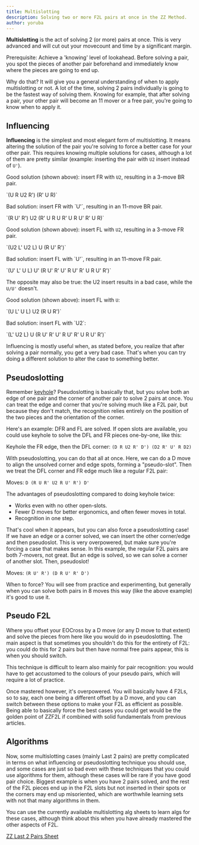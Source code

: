 ```yaml
---
title: Multislotting
description: Solving two or more F2L pairs at once in the ZZ Method.
author: yoruba
---
```



**Multislotting** is the act of solving 2 (or more) pairs at once. This is very advanced and will cut out your movecount and time by a significant margin.

Prerequisite: Achieve a 'knowing' level of lookahead. Before solving a pair, you spot the pieces of another pair beforehand and immediately know where the pieces are going to end up.

Why do that? It will give you a general understanding of when to apply multislotting or not. A lot of the time, solving 2 pairs individually is going to be the fastest way of solving them. Knowing for example, that after solving a pair, your other pair will become an 11 mover or a free pair, you're going to know when to apply it.

## Influencing

**Influencing** is the simplest and most elegant form of multislotting. It means altering the solution of the pair you're solving to force a better case for your other pair. This requires knowing multiple solutions for cases, although a lot of them are pretty similar (example: inserting the pair with `U2` insert instead of `U'`).

<TwistyPlayer
  experimentalSetupAlg="z2 R' U' R2 U2 R' U'"
  alg="U R U2 R' R' U R"
  background="none"
  experimentalStickeringMaskOrbits="EDGES:DDDDIIIII-I-,CORNERS:II--IIII,CENTERS:DDDDDD"
  tempoScale="1.5"
/>
<span>
  Good solution (shown above): insert FR with `U2`, resulting in a 3-move BR
  pair.
</span>
<p>`(U R U2 R') (R' U R)`</p>
<span>Bad solution: insert FR with `U'`, resulting in an 11-move BR pair.</span>
<p>`(R U' R') U2 (R' U R U R' U R U' R' U R)`</p>

<TwistyPlayer
  experimentalSetupAlg="z2 R U R' U' L' U2 L U2"
  alg="U2 L' U2 L U R U' R'"
  background="none"
  experimentalStickeringMaskOrbits="EDGES:DDDDIIII--DD,CORNERS:-DD-IIII,CENTERS:DDDDDD"
  tempoScale="1.5"
/>
<span>
  Good solution (shown above): insert FL with `U2`, resulting in a 3-move FR
  pair.
</span>
<p>`(U2 L' U2 L) U (R U' R')`</p>
<span>Bad solution: insert FL with `U'`, resulting in an 11-move FR pair.</span>
<p>`(U' L' U L) U' (R U' R' U' R U' R' U R U' R')`</p>

The opposite may also be true: the U2 insert results in a bad case, while the `U/U'`
doesn't.

<TwistyPlayer
  experimentalSetupAlg="z2 R U' R' U2 L' U' L U'"
  alg="U L' U L U2 R U R'"
  background="none"
  experimentalStickeringMaskOrbits="EDGES:DDDDIIII--DD,CORNERS:-DD-IIII,CENTERS:DDDDDD"
  tempoScale="1.5"
/>
<span>Good solution (shown above): insert FL with `U`:</span>
<p>`(U L' U L) U2 (R U R')`</p>
<span>Bad solution: insert FL with `U2`:</span>
<p>`(L' U2 L) U (R U' R' U' R U' R' U R U' R')`</p>

Influencing is mostly useful when, as stated before, you realize that after solving a pair normally, you get a very bad case. That's when you can try doing a different solution to alter the case to something better.

## Pseudoslotting

Remember [keyhole](/improvement-guide/zzf2l/pair-solutions#edge-keyhole)? Pseudoslotting is basically that, but you solve both an edge of one pair and the corner of another pair to solve 2 pairs at once. You can treat the edge and corner that you're solving much like a F2L pair, but because they don't match, the recognition relies entirely on the position of the two pieces and the orientation of the corner.

Here's an example: DFR and FL are solved. If open slots are available, you could use keyhole to solve the DFL and FR pieces one-by-one, like this:

<TwistyPlayer
  experimentalSetupAlg="z2"
  alg="D R U2 R' D' D2 R' U' R D2"
  experimentalSetupAnchor="end"
  background="none"
  experimentalStickeringMaskOrbits="EDGES:DDDDIIIID-DI,CORNERS:-DIDIIII,CENTERS:DDDDDD"
  tempoScale="1.5"
/>
<span>
  Keyhole the FR edge, then the DFL corner: `(D R U2 R' D') (D2 R' U' R D2)`
</span>

With pseudoslotting, you can do that all at once. Here, we can do a D move to align the unsolved corner and edge spots, forming a "pseudo-slot". Then we treat the DFL corner and FR edge much like a regular F2L pair:

<TwistyPlayer
  experimentalSetupAlg="z2"
  alg="D R U R' U2 R U' R' D'"
  experimentalSetupAnchor="end"
  background="none"
  experimentalStickeringMaskOrbits="EDGES:DDDDIIIID-DD,CORNERS:-DDDIIII,CENTERS:DDDDDD"
  tempoScale="1.5"
/>
<span>Moves: `D (R U R' U2 R U' R') D'`</span>

The advantages of pseudoslotting compared to doing keyhole twice:

- Works even with no other open-slots.
- Fewer D moves for better ergonomics, and often fewer moves in total.
- Recognition in one step.

That's cool when it appears, but you can also force a pseudoslotting case! If we have an edge or a corner solved, we can insert the other corner/edge and then pseudoslot. This is very overpowered, but make sure you're forcing a case that makes sense.
In this example, the regular F2L pairs are both 7-movers, not great. But an edge is solved, so we can solve a corner of another slot. Then, pseudoslot!

<TwistyPlayer
  experimentalSetupAlg="z2"
  alg="R U' R' D R U' R' D'"
  experimentalSetupAnchor="end"
  background="none"
  experimentalStickeringMaskOrbits="EDGES:DDDDIIIID-DD,CORNERS:-DDDIIII,CENTERS:DDDDDD"
  tempoScale="1.5"
/>
<span>Moves: `(R U' R') (D R U' R' D')`</span>

When to force? You will see from practice and experimenting, but generally when you can solve both pairs in 8 moves this way (like the above example) it's good to use it.

## Pseudo F2L

Where you offset your EOCross by a D move (or any D move to that extent) and solve the pieces from here like you would do in pseudoslotting. The main aspect is that sometimes you shouldn't do this for the entirety of F2L: you could do this for 2 pairs but then have normal free pairs appear, this is when you should switch.

This technique is difficult to learn also mainly for pair recognition: you would have to get accustomed to the colours of your pseudo pairs, which will require a lot of practice.

Once mastered however, it's overpowered. You will basically have 4 F2Ls, so to say, each one being a different offset by a D move, and you can switch between these options to make your F2L as efficient as possible. Being able to basically force the best cases you could get would be the golden point of ZZF2L if combined with solid fundamentals from previous articles.

## Algorithms

Now, some multislotting cases (mainly Last 2 pairs) are pretty complicated in terms on what influencing or pseudoslotting technique you should use, and some cases are just so bad even with these techniques that you could use algorithms for them, although these cases will be rare if you have good pair choice. Biggest example is when you have 2 pairs solved, and the rest of the F2L pieces end up in the F2L slots but not inserted in their spots or the corners may end up misoriented, which are worthwhile learning sets with not that many algorithms in them.

You can use the currently available multislotting alg sheets to learn algs for these cases, although think about this when you have already mastered the other aspects of F2L.

[ZZ Last 2 Pairs Sheet](https://docs.google.com/spreadsheets/d/15-CPzqr07A1vCrwaRlXcSiR4lYVycMsgMakb0TIwp0g/edit#gid=224228038)
